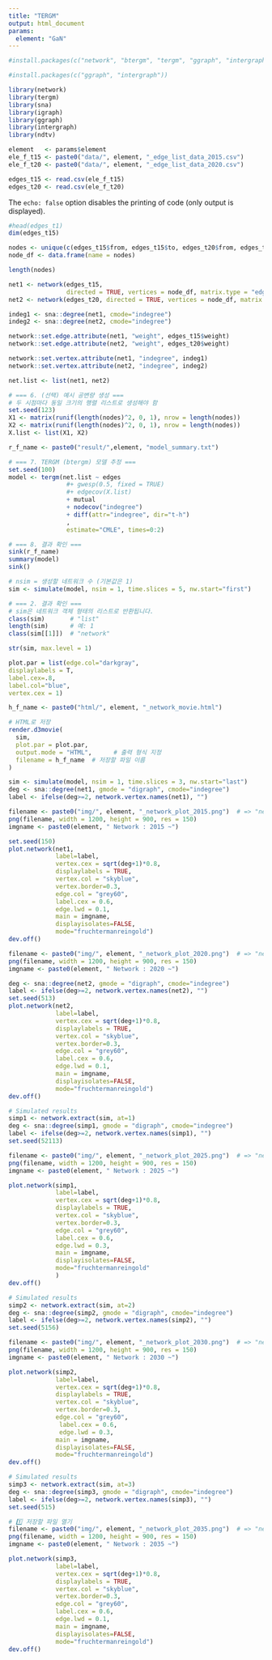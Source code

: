 ```yaml
---
title: "TERGM"
output: html_document
params: 
  element: "GaN"
---
```



```r
#install.packages(c("network", "btergm", "tergm", "ggraph", "intergraph"))
```


```r
#install.packages(c("ggraph", "intergraph"))
```

```r
library(network)
library(tergm)
library(sna)
library(igraph)
library(ggraph)
library(intergraph)
library(ndtv)
```

```r
element   <- params$element
ele_f_t15 <- paste0("data/", element, "_edge_list_data_2015.csv")
ele_f_t20 <- paste0("data/", element, "_edge_list_data_2020.csv")

edges_t15 <- read.csv(ele_f_t15)
edges_t20 <- read.csv(ele_f_t20)
```

The `echo: false` option disables the printing of code (only output is displayed).

```r
#head(edges_t1)
dim(edges_t15)  
```

```r
nodes <- unique(c(edges_t15$from, edges_t15$to, edges_t20$from, edges_t20$to))
node_df <- data.frame(name = nodes)
```

```r
length(nodes)
```

```r
net1 <- network(edges_t15, 
                directed = TRUE, vertices = node_df, matrix.type = "edgelist")
net2 <- network(edges_t20, directed = TRUE, vertices = node_df, matrix.type = "edgelist")

indeg1 <- sna::degree(net1, cmode="indegree")
indeg2 <- sna::degree(net2, cmode="indegree")

network::set.edge.attribute(net1, "weight", edges_t15$weight)
network::set.edge.attribute(net2, "weight", edges_t20$weight)

network::set.vertex.attribute(net1, "indegree", indeg1)
network::set.vertex.attribute(net2, "indegree", indeg2)
```

```r
net.list <- list(net1, net2)
```


```r
# === 6. (선택) 예시 공변량 생성 ===
# 두 시점마다 동일 크기의 행렬 리스트로 생성해야 함
set.seed(123)
X1 <- matrix(runif(length(nodes)^2, 0, 1), nrow = length(nodes))
X2 <- matrix(runif(length(nodes)^2, 0, 1), nrow = length(nodes))
X.list <- list(X1, X2)

r_f_name <- paste0("result/",element, "model_summary.txt")

# === 7. TERGM (btergm) 모델 추정 ===
set.seed(100)
model <- tergm(net.list ~ edges 
                #+ gwesp(0.5, fixed = TRUE) 
                #+ edgecov(X.list)
                + mutual
                + nodecov("indegree")
                + diff(attr="indegree", dir="t-h")
                , 
                estimate="CMLE", times=0:2)

# === 8. 결과 확인 ===
sink(r_f_name)  
summary(model)  
sink()          

```

```r
# nsim = 생성할 네트워크 수 (기본값은 1)
sim <- simulate(model, nsim = 1, time.slices = 5, nw.start="first")

# === 2. 결과 확인 ===
# sim은 네트워크 객체 형태의 리스트로 반환됩니다.
class(sim)       # "list"
length(sim)      # 예: 1
class(sim[[1]])  # "network"

```
```r
str(sim, max.level = 1)
```

```r
plot.par = list(edge.col="darkgray",
displaylabels = T,
label.cex=.8,
label.col="blue",
vertex.cex = 1)

h_f_name <- paste0("html/", element, "_network_movie.html")

# HTML로 저장
render.d3movie(
  sim,
  plot.par = plot.par,
  output.mode = "HTML",      # 출력 형식 지정
  filename = h_f_name  # 저장할 파일 이름
)

```


```r
sim <- simulate(model, nsim = 1, time.slices = 3, nw.start="last")
deg <- sna::degree(net1, gmode = "digraph", cmode="indegree")
label <- ifelse(deg>=2, network.vertex.names(net1), "")

filename <- paste0("img/", element, "_network_plot_2015.png")  # => "network_plot_2050.png"
png(filename, width = 1200, height = 900, res = 150)
imgname <- paste0(element, " Network : 2015 ~")

set.seed(150)
plot.network(net1,
             label=label,
             vertex.cex = sqrt(deg+1)*0.8,
             displaylabels = TRUE,
             vertex.col = "skyblue",
             vertex.border=0.3,
             edge.col = "grey60",
             label.cex = 0.6,
             edge.lwd = 0.1,
             main = imgname,
             displayisolates=FALSE,
             mode="fruchtermanreingold")
dev.off()
```



```r

filename <- paste0("img/", element, "_network_plot_2020.png")  # => "network_plot_2050.png"
png(filename, width = 1200, height = 900, res = 150)
imgname <- paste0(element, " Network : 2020 ~")

deg <- sna::degree(net2, gmode = "digraph", cmode="indegree")
label <- ifelse(deg>=2, network.vertex.names(net2), "")
set.seed(513)
plot.network(net2,
             label=label,
             vertex.cex = sqrt(deg+1)*0.8,
             displaylabels = TRUE,
             vertex.col = "skyblue",
             vertex.border=0.3,
             edge.col = "grey60",
             label.cex = 0.6,
             edge.lwd = 0.1,
             main = imgname,
             displayisolates=FALSE,
             mode="fruchtermanreingold")
dev.off()
```



```r
# Simulated results
simp1 <- network.extract(sim, at=1)
deg <- sna::degree(simp1, gmode = "digraph", cmode="indegree")
label <- ifelse(deg>=2, network.vertex.names(simp1), "")
set.seed(52113)

filename <- paste0("img/", element, "_network_plot_2025.png")  # => "network_plot_2050.png"
png(filename, width = 1200, height = 900, res = 150)
imgname <- paste0(element, " Network : 2025 ~")

plot.network(simp1,
             label=label,
             vertex.cex = sqrt(deg+1)*0.8,
             displaylabels = TRUE,
             vertex.col = "skyblue",
             vertex.border=0.3,
             edge.col = "grey60",
             label.cex = 0.6,
             edge.lwd = 0.3,
             main = imgname,
             displayisolates=FALSE,
             mode="fruchtermanreingold"
             )
dev.off()
```

```r
# Simulated results
simp2 <- network.extract(sim, at=2)
deg <- sna::degree(simp2, gmode = "digraph", cmode="indegree")
label <- ifelse(deg>=2, network.vertex.names(simp2), "")
set.seed(5156)

filename <- paste0("img/", element, "_network_plot_2030.png")  # => "network_plot_2050.png"
png(filename, width = 1200, height = 900, res = 150)
imgname <- paste0(element, " Network : 2030 ~")

plot.network(simp2,
             label=label,
             vertex.cex = sqrt(deg+1)*0.8,
             displaylabels = TRUE,
             vertex.col = "skyblue",
             vertex.border=0.3,
             edge.col = "grey60",
              label.cex = 0.6,
              edge.lwd = 0.3,
             main = imgname,
             displayisolates=FALSE,
             mode="fruchtermanreingold")
dev.off()
```


```r
# Simulated results
simp3 <- network.extract(sim, at=3)
deg <- sna::degree(simp3, gmode = "digraph", cmode="indegree")
label <- ifelse(deg>=2, network.vertex.names(simp3), "")
set.seed(515)

# 1️⃣ 저장할 파일 열기
filename <- paste0("img/", element, "_network_plot_2035.png")  # => "network_plot_2050.png"
png(filename, width = 1200, height = 900, res = 150)
imgname <- paste0(element, " Network : 2035 ~")

plot.network(simp3,
             label=label,
             vertex.cex = sqrt(deg+1)*0.8,
             displaylabels = TRUE,
             vertex.col = "skyblue",
             vertex.border=0.3,
             edge.col = "grey60",
             label.cex = 0.6,
             edge.lwd = 0.1,
             main = imgname,
             displayisolates=FALSE,
             mode="fruchtermanreingold")
dev.off()

```



